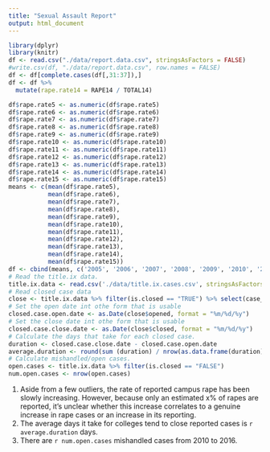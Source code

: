 ```yaml
---
title: "Sexual Assault Report"
output: html_document
---
```


```r
library(dplyr)
library(knitr)
df <- read.csv("./data/report.data.csv", stringsAsFactors = FALSE)
#write.csv(df, "./data/report.data.csv", row.names = FALSE)
df <- df[complete.cases(df[,31:37]),]
df <- df %>%
  mutate(rape.rate14 = RAPE14 / TOTAL14)

df$rape.rate5 <- as.numeric(df$rape.rate5)
df$rape.rate6 <- as.numeric(df$rape.rate6)
df$rape.rate7 <- as.numeric(df$rape.rate7)
df$rape.rate8 <- as.numeric(df$rape.rate8)
df$rape.rate9 <- as.numeric(df$rape.rate9)
df$rape.rate10 <- as.numeric(df$rape.rate10)
df$rape.rate11 <- as.numeric(df$rape.rate11)
df$rape.rate12 <- as.numeric(df$rape.rate12)
df$rape.rate13 <- as.numeric(df$rape.rate13)
df$rape.rate14 <- as.numeric(df$rape.rate14)
df$rape.rate15 <- as.numeric(df$rape.rate15)
means <- c(mean(df$rape.rate5), 
           mean(df$rape.rate6), 
           mean(df$rape.rate7),
           mean(df$rape.rate8),
           mean(df$rape.rate9), 
           mean(df$rape.rate10),
           mean(df$rape.rate11), 
           mean(df$rape.rate12), 
           mean(df$rape.rate13), 
           mean(df$rape.rate14), 
           mean(df$rape.rate15))
df <- cbind(means, c('2005', '2006', '2007', '2008', '2009', '2010', '2011', '2012', '2013', '2014', '2015'))
# Read the title.ix data.
title.ix.data <- read.csv('./data/title.ix.cases.csv', stringsAsFactors = FALSE)
# Read closed case data
close <- title.ix.data %>% filter(is.closed == "TRUE") %>% select(case_id, opened, closed)
# Set the open date int othe form that is usable
closed.case.open.date <- as.Date(close$opened, format = "%m/%d/%y")
# Set the close date int othe form that is usable
closed.case.close.date <- as.Date(close$closed, format = "%m/%d/%y")
# Calculate the days that take for each closed case.
duration <- closed.case.close.date - closed.case.open.date
average.duration <- round(sum (duration) / nrow(as.data.frame(duration)), digits = 1)
# Calculate mishandled/open cases.
open.cases <- title.ix.data %>% filter(is.closed == "FALSE")
num.open.cases <- nrow(open.cases)
```

1. Aside from a few outliers, the rate of reported campus rape has been slowly increasing. However, because only an estimated x% of rapes are reported, it's unclear whether this increase correlates to a genuine increase in rape cases or an increase in its reporting.
2. The average days it take for colleges tend to close reported cases is `r average.duration` days.  
3. There are `r num.open.cases` mishandled cases from 2010 to 2016. 

